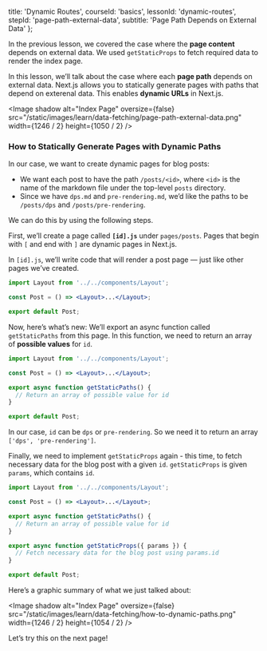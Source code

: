
  title: 'Dynamic Routes',
  courseId: 'basics',
  lessonId: 'dynamic-routes',
  stepId: 'page-path-external-data',
  subtitle: 'Page Path Depends on External Data'
};

In the previous lesson, we covered the case where the **page content** depends on external data. We used `getStaticProps` to fetch required data to render the index page.

In this lesson, we’ll talk about the case where each **page path** depends on external data. Next.js allows you to statically generate pages with paths that depend on exterenal data. This enables **dynamic URLs** in Next.js.

<Image
  shadow
  alt="Index Page"
  oversize={false}
  src="/static/images/learn/data-fetching/page-path-external-data.png"
  width={1246 / 2}
  height={1050 / 2}
/>

### How to Statically Generate Pages with Dynamic Paths

In our case, we want to create dynamic pages for blog posts:

- We want each post to have the path `/posts/<id>`, where `<id>` is the name of the markdown file under the top-level `posts` directory.
- Since we have `dps.md` and `pre-rendering.md`, we’d like the paths to be `/posts/dps` and `/posts/pre-rendering`.

We can do this by using the following steps.

First, we’ll create a page called **`[id].js`** under `pages/posts`. Pages that begin with `[` and end with `]` are dynamic pages in Next.js.

In `[id].js`, we’ll write code that will render a post page — just like other pages we’ve created.

```jsx
import Layout from '../../components/Layout';

const Post = () => <Layout>...</Layout>;

export default Post;
```

Now, here’s what’s new: We’ll export an async function called `getStaticPaths` from this page. In this function, we need to return an array of **possible values** for `id`.

```jsx
import Layout from '../../components/Layout';

const Post = () => <Layout>...</Layout>;

export async function getStaticPaths() {
  // Return an array of possible value for id
}

export default Post;
```

In our case, `id` can be `dps` or `pre-rendering`. So we need it to return an array `['dps', 'pre-rendering']`.

Finally, we need to implement `getStaticProps` again - this time, to fetch necessary data for the blog post with a given `id`. `getStaticProps` is given `params`, which contains `id`.

```jsx
import Layout from '../../components/Layout';

const Post = () => <Layout>...</Layout>;

export async function getStaticPaths() {
  // Return an array of possible value for id
}

export async function getStaticProps({ params }) {
  // Fetch necessary data for the blog post using params.id
}

export default Post;
```

Here’s a graphic summary of what we just talked about:

<Image
  shadow
  alt="Index Page"
  oversize={false}
  src="/static/images/learn/data-fetching/how-to-dynamic-paths.png"
  width={1246 / 2}
  height={1054 / 2}
/>

Let’s try this on the next page!

